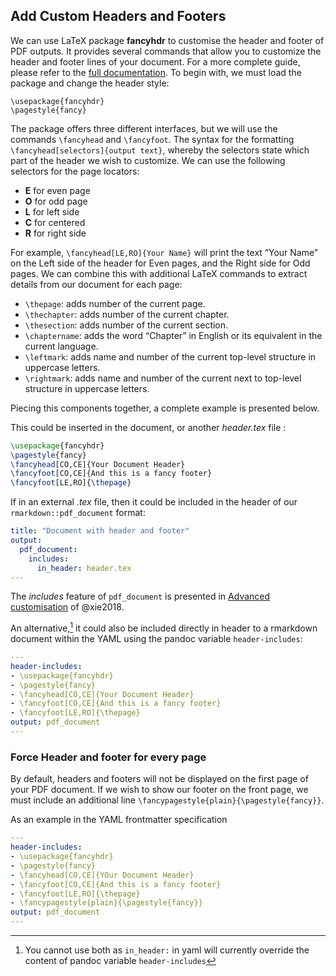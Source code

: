 ## Add Custom Headers and Footers
<!--- https://stackoverflow.com/questions/25329375/creating-a-footer-for-every-page-using-r-markdown --->
<!--- https://tex.stackexchange.com/questions/139139/adding-headers-and-footers-using-pandoc --->

We can use LaTeX package **fancyhdr** to customise the header and footer of PDF outputs. It provides several commands that allow you to customize the header and footer lines of your document. For a more complete guide, please refer to the [full documentation](http://tug.ctan.org/tex-archive/macros/latex/contrib/fancyhdr/fancyhdr.pdf). To begin with, we must load the package and change the header style:

```
\usepackage{fancyhdr}
\pagestyle{fancy}
```

The package offers three different interfaces, but we will use the commands `\fancyhead` and `\fancyfoot`. The syntax for the formatting `\fancyhead[selectors]{output text}`, whereby the selectors state which part of the header we wish to customize. We can use the following selectors for the page locators:

- **E** for even page
- **O** for odd page
- **L** for left side
- **C** for centered
- **R** for right side

For example, `\fancyhead[LE,RO]{Your Name}` will print the text "Your Name" on the Left side of the header for Even pages, and the Right side for Odd pages. We can combine this with additional LaTeX commands to extract details from our document for each page:

- `\thepage`: adds number of the current page.
- `\thechapter`: adds number of the current chapter.
- `\thesection`: adds number of the current section.
- `\chaptername`: adds the word "Chapter" in English or its equivalent in the current language.
- `\leftmark`: adds name and number of the current top-level structure in uppercase letters.
- `\rightmark`: adds name and number of the current next to top-level structure in uppercase letters.


Piecing this components together, a complete example is presented below.

This could be inserted in the document, or another _header.tex_ file :

```latex
\usepackage{fancyhdr}
\pagestyle{fancy}
\fancyhead[CO,CE]{Your Document Header}
\fancyfoot[CO,CE]{And this is a fancy footer}
\fancyfoot[LE,RO]{\thepage}
```

If in an external _.tex_ file, then it could be included in the header of our `rmarkdown::pdf_document` format:

```yaml
title: "Document with header and footer"
output: 
  pdf_document:
    includes:
      in_header: header.tex
---
```

The _includes_ feature of `pdf_document` is presented in [Advanced customisation](https://bookdown.org/yihui/rmarkdown/pdf-document.html#includes-1) of @xie2018.

An alternative,^[You cannot use both as `in_header:` in yaml will currently override the content of pandoc variable `header-includes`] it could also be included directly in header to a rmarkdown document within the YAML using the pandoc variable `header-includes`:

```yaml
---
header-includes:
- \usepackage{fancyhdr}
- \pagestyle{fancy}
- \fancyhead[CO,CE]{Your Document Header}
- \fancyfoot[CO,CE]{And this is a fancy footer}
- \fancyfoot[LE,RO]{\thepage}
output: pdf_document
---
```

### Force Header and footer for every page
<!--- https://stackoverflow.com/questions/30922602/creating-a-footer-for-every-page-including-first-using-r-markdown --->

By default, headers and footers will not be displayed on the first page of your PDF document. If we wish to show our footer on the front page, we must include an additional line `\fancypagestyle{plain}{\pagestyle{fancy}}`.

As an example in the YAML frontmatter specification

```yaml
---
header-includes:
- \usepackage{fancyhdr}
- \pagestyle{fancy}
- \fancyhead[CO,CE]{YOur Document Header}
- \fancyfoot[CO,CE]{And this is a fancy footer}
- \fancyfoot[LE,RO]{\thepage}
- \fancypagestyle{plain}{\pagestyle{fancy}}
output: pdf_document
---
```
